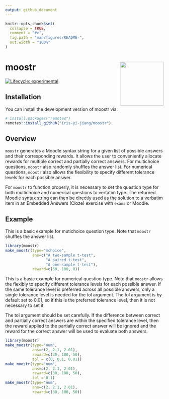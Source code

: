 ```yaml
---
output: github_document
---
```


<!-- README.md is generated from README.Rmd. Please edit that file -->

```r
knitr::opts_chunk$set(
  collapse = TRUE,
  comment = "#>",
  fig.path = "man/figures/README-",
  out.width = "100%"
)
```

# moostr <a href="https://iris-yi-jiang.github.io/moostr/"><img src="man/figures/logo.png" align="right" height="139" /></a>

<!-- badges: start -->
[![Lifecycle: experimental](https://img.shields.io/badge/lifecycle-experimental-orange.svg)](https://lifecycle.r-lib.org/articles/stages.html#experimental)
<!-- badges: end -->

## Installation

You can install the development version of moostr via:

``` r
# install.packages("remotes")
remotes::install_github("iris-yi-jiang/moostr")
```
## Overview

`moostr` generates a Moodle syntax string for a given list of possible answers 
and their corresponding rewards. It allows the user to conveniently allocate 
rewards for multiple correct and partially correct answers. For multichoice 
questions, `moostr` also randomly shuffles the answer list. For numerical 
questions, `moostr` also allows the flexibility to specify different tolerance 
levels for each possible answer.

For `moostr` to function properly, it is necessary to set the question type for 
both multichoice and numerical questions to vertatim type. The returned Moodle 
syntax string can then be directly used as the solution to a verbatim item in 
an Embedded Answers (Cloze) exercise with `exams` or Moodle. 

## Example

This is a basic example for mutichoice question type. Note that `moostr` 
shuffles the answer list.

```r
library(moostr)
make_moostr(type="mchoice", 
            ans=c("A two-sample t-test",
                  "A paired t-test", 
                  "A one-sample t-test"), 
            reward=c(50, 100, 0))
```

This is a basic example for numerical question type. Note that `moostr` allows
the flexibly to specify different tolerance levels for each possible answer. If
the same tolerance level is preferred across all possible answers, only a single
tolerance level is needed for the tol argument. The tol argument is by default
set to 0.01, so if this is the preferred tolerance level, then it is not necessary
to set it. 

The tol argument should be set carefully. If the difference between correct and
partially correct answers are within the specified tolerance level, then the 
reward applied to the partially correct answer will be ignored and the reward for 
the correct answer will be used to evaluate both answers.

```r
library(moostr)
make_moostr(type="num", 
            ans=c(2, 2.1, 2.01), 
            reward=c(30, 100, 50),
            tol = c(0, 0.1, 0.01))
make_moostr(type="num", 
            ans=c(2, 2.1, 2.01), 
            reward=c(30, 100, 50),
            tol = 0.1)
make_moostr(type="num", 
            ans=c(2, 2.1, 2.01), 
            reward=c(30, 100, 50))
```
